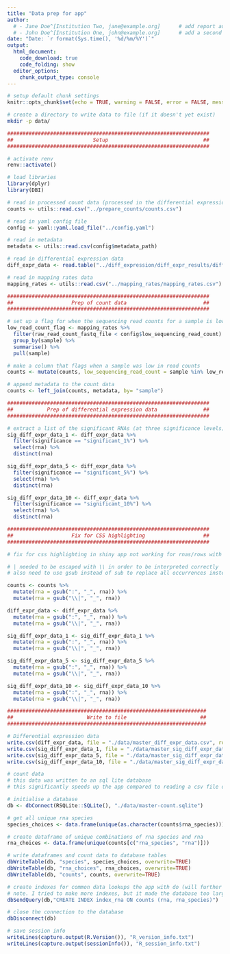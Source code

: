 ```yaml
---
title: "Data prep for app"
author:
  # - Jane Doe^[Institution Two, jane@example.org]      # add report authors (uncomment if using)
  # - John Doe^[Institution One, john@example.org]      # add a second report author (uncomment if using)
date: "Date: `r format(Sys.time(), '%d/%m/%Y')`"
output:
  html_document:
    code_download: true
    code_folding: show
  editor_options: 
    chunk_output_type: console
---
```


```r
# setup default chunk settings
knitr::opts_chunk$set(echo = TRUE, warning = FALSE, error = FALSE, message = FALSE, fig.align = "center")
```

```bash
# create a directory to write data to file (if it doesn't yet exist)
mkdir -p data/
```

```r
##################################################################
##                          Setup                               ##
##################################################################

# activate renv
renv::activate()

# load libraries
library(dplyr)
library(DBI)

# read in processed count data (processed in the differential expression document)
counts <- utils::read.csv("../prepare_counts/counts.csv")

# read in yaml config file
config <- yaml::yaml.load_file("../config.yaml")

# read in metadata
metadata <- utils::read.csv(config$metadata_path)

# read in differential expression data
diff_expr_data <- read.table("../diff_expression/diff_expr_results/diff_expr_results.tsv", header = TRUE, stringsAsFactors = FALSE, check.names = FALSE)

# read in mapping rates data
mapping_rates <- utils::read.csv("../mapping_rates/mapping_rates.csv")

##################################################################
##                   Prep of count data                         ##
##################################################################

# set up a flag for when the sequencing read counts for a sample is low (arbitrary line at 5 million)
low_read_count_flag <- mapping_rates %>%
  filter(raw_read_count_fastq_file < config$low_sequencing_read_count) %>%
  group_by(sample) %>%
  summarise() %>%
  pull(sample)

# make a column that flags when a sample was low in read counts
counts <- mutate(counts, low_sequencing_read_count = sample %in% low_read_count_flag)

# append metadata to the count data
counts <- left_join(counts, metadata, by= "sample")

##################################################################
##           Prep of differential expression data               ##
##################################################################

# extract a list of the significant RNAs (at three significance levels)
sig_diff_expr_data_1 <- diff_expr_data %>%
  filter(significance == "significant_1%") %>%
  select(rna) %>%
  distinct(rna)

sig_diff_expr_data_5 <- diff_expr_data %>%
  filter(significance == "significant_5%") %>%
  select(rna) %>%
  distinct(rna)

sig_diff_expr_data_10 <- diff_expr_data %>%
  filter(significance == "significant_10%") %>%
  select(rna) %>%
  distinct(rna)

##################################################################
##                   Fix for CSS highlighting                   ##
##################################################################

# fix for css highlighting in shiny app not working for rnas/rows with ":" or "|"

# | needed to be escaped with \\ in order to be interpreted correctly
# also need to use gsub instead of sub to replace all occurrences instead of just the first one

counts <- counts %>%
  mutate(rna = gsub(":", "_", rna)) %>%
  mutate(rna = gsub("\\|", "_", rna))

diff_expr_data <- diff_expr_data %>%
  mutate(rna = gsub(":", "_", rna)) %>%
  mutate(rna = gsub("\\|", "_", rna))

sig_diff_expr_data_1 <- sig_diff_expr_data_1 %>%
  mutate(rna = gsub(":", "_", rna)) %>%
  mutate(rna = gsub("\\|", "_", rna))

sig_diff_expr_data_5 <- sig_diff_expr_data_5 %>%
  mutate(rna = gsub(":", "_", rna)) %>%
  mutate(rna = gsub("\\|", "_", rna))

sig_diff_expr_data_10 <- sig_diff_expr_data_10 %>%
  mutate(rna = gsub(":", "_", rna)) %>%
  mutate(rna = gsub("\\|", "_", rna))

#################################################################
##                        Write to file                        ##
#################################################################

# Differential expression data
write.csv(diff_expr_data, file = "./data/master_diff_expr_data.csv", row.names = FALSE)
write.csv(sig_diff_expr_data_1, file = "./data/master_sig_diff_expr_data_1.csv", row.names = FALSE)
write.csv(sig_diff_expr_data_5, file = "./data/master_sig_diff_expr_data_5.csv", row.names = FALSE)
write.csv(sig_diff_expr_data_10, file = "./data/master_sig_diff_expr_data_10.csv", row.names = FALSE)

# count data
# this data was written to an sql lite database
# this significantly speeds up the app compared to reading a csv file of the data and filtering/subsetting the data

# initialise a database
db <- dbConnect(RSQLite::SQLite(), "./data/master-count.sqlite")

# get all unique rna species
species_choices <- data.frame(unique(as.character(counts$rna_species)))

# create dataframe of unique combinations of rna species and rna
rna_choices <- data.frame(unique(counts[c("rna_species", "rna")]))

# write dataframes and count data to database tables
dbWriteTable(db, "species", species_choices, overwrite=TRUE)
dbWriteTable(db, "rna_choices", rna_choices, overwrite=TRUE)
dbWriteTable(db, "counts", counts, overwrite=TRUE)

# create indexes for common data lookups the app with do (will further speed up app, particularly index_rna)
# note. I tried to make more indexes, but it made the database too large to deploy to shiny apps io
dbSendQuery(db,"CREATE INDEX index_rna ON counts (rna, rna_species)")

# close the connection to the database
dbDisconnect(db)
```

```r
# save session info
writeLines(capture.output(R.Version()), "R_version_info.txt")
writeLines(capture.output(sessionInfo()), "R_session_info.txt")
```
